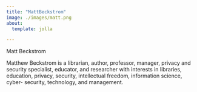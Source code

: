 ```yaml
---
title: "MattBeckstrom"
image: ./images/matt.png
about:
  template: jolla

---
```


Matt Beckstrom

Matthew Beckstrom is a librarian, author, professor, manager, privacy and security specialist, educator, and researcher with interests in libraries, education, privacy, security, intellectual freedom, information science, cyber- security, technology, and management.
